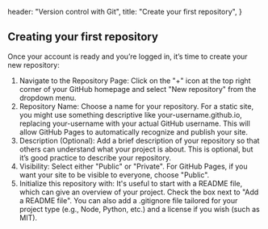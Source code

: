 
  header: "Version control with Git",
  title: "Create your first repository",
}

## Creating your first repository 

Once your account is ready and you’re logged in, it’s time to create your new repository:

1. Navigate to the Repository Page: Click on the "+" icon at the top right corner of your GitHub homepage and select "New repository" from the dropdown menu.
1. Repository Name: Choose a name for your repository. For a static site, you might use something descriptive like your-username.github.io, replacing your-username with your actual GitHub username. This will allow GitHub Pages to automatically recognize and publish your site.
1. Description (Optional): Add a brief description of your repository so that others can understand what your project is about. This is optional, but it’s good practice to describe your repository.
1. Visibility: Select either "Public" or "Private". For GitHub Pages, if you want your site to be visible to everyone, choose "Public".
1. Initialize this repository with: It's useful to start with a README file, which can give an overview of your project. Check the box next to "Add a README file". You can also add a .gitignore file tailored for your project type (e.g., Node, Python, etc.) and a license if you wish (such as MIT).
